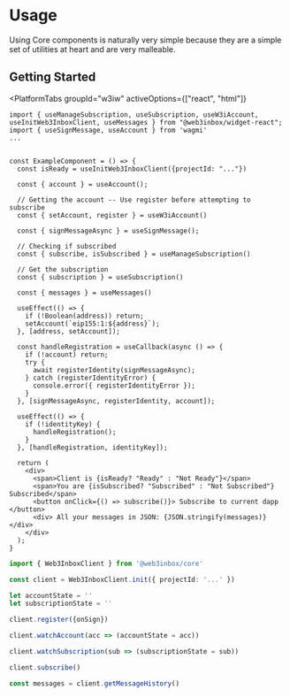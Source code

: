 
# Usage

<CloudBanner />

Using Core components is naturally very simple because they are a simple set of utilities at heart
and are very malleable.

## Getting Started

<PlatformTabs
	groupId="w3iw"
	activeOptions={["react", "html"]}
>
<PlatformTabItem value="react">

```tsx
import { useManageSubscription, useSubscription, useW3iAccount, useInitWeb3InboxClient, useMessages } from "@web3inbox/widget-react";
import { useSignMessage, useAccount } from 'wagmi'
...


const ExampleComponent = () => {
  const isReady = useInitWeb3InboxClient({projectId: "..."})
  
  const { account } = useAccount();
  
  // Getting the account -- Use register before attempting to subscribe
  const { setAccount, register } = useW3iAccount()
  
  const { signMessageAsync } = useSignMessage();
  
  // Checking if subscribed
  const { subscribe, isSubscribed } = useManageSubscription()
  
  // Get the subscription
  const { subscription } = useSubscription()
  
  const { messages } = useMessages()
  
  useEffect(() => {
    if (!Boolean(address)) return;
    setAccount(`eip155:1:${address}`);
  }, [address, setAccount]);

  const handleRegistration = useCallback(async () => {
    if (!account) return;
    try {
      await registerIdentity(signMessageAsync);
    } catch (registerIdentityError) {
      console.error({ registerIdentityError });
    }
  }, [signMessageAsync, registerIdentity, account]);

  useEffect(() => {
    if (!identityKey) {
      handleRegistration();
    }
  }, [handleRegistration, identityKey]);
  
  return ( 
    <div>
      <span>Client is {isReady? "Ready" : "Not Ready"}</span>
      <span>You are {isSubscribed? "Subscribed" : "Not Subscribed"} Subscribed</span>
      <button onClick={() => subscribe()}> Subscribe to current dapp </button>
      <div> All your messages in JSON: {JSON.stringify(messages)}</div>
    </div>
  );
}

```

</PlatformTabItem>
<PlatformTabItem value="html">

```ts
import { Web3InboxClient } from '@web3inbox/core'

const client = Web3InboxClient.init({ projectId: '...' })

let accountState = ''
let subscriptionState = ''

client.register({onSign})

client.watchAccount(acc => (accountState = acc))

client.watchSubscription(sub => (subscriptionState = sub))

client.subscribe()

const messages = client.getMessageHistory()
```

</PlatformTabItem>
</PlatformTabs>
